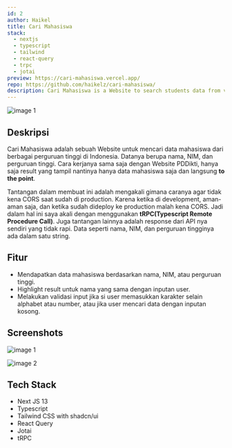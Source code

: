 ```yaml
---
id: 2
author: Haikel
title: Cari Mahasiswa
stack:
  - nextjs
  - typescript
  - tailwind
  - react-query
  - trpc
  - jotai
preview: https://cari-mahasiswa.vercel.app/
repo: https://github.com/haikelz/cari-mahasiswa/
description: Cari Mahasiswa is a Website to search students data from various Universities in Indonesia
---
```


<img
  src="https://ik.imagekit.io/haikelz/works/cari-mahasiswa.png?updatedAt=1694166950937"
  alt="image 1"
  fetchPriority="high"
/>

## Deskripsi

Cari Mahasiswa adalah sebuah Website untuk mencari data mahasiswa dari berbagai perguruan tinggi di Indonesia. Datanya berupa nama, NIM, dan perguruan tinggi. Cara kerjanya sama saja dengan Website PDDikti, hanya saja result yang tampil nantinya hanya data mahasiswa saja dan langsung **to the point**.

Tantangan dalam membuat ini adalah mengakali gimana caranya agar tidak kena CORS saat sudah di production. Karena ketika di development, aman-aman saja, dan ketika sudah dideploy ke production malah kena CORS. Jadi dalam hal ini saya akali dengan menggunakan **tRPC(Typescript Remote Procedure Call)**. Juga tantangan lainnya adalah response dari API nya sendiri yang tidak rapi. Data seperti nama, NIM, dan perguruan tingginya ada dalam satu string.

## Fitur

- Mendapatkan data mahasiswa berdasarkan nama, NIM, atau perguruan tinggi.
- Highlight result untuk nama yang sama dengan inputan user.
- Melakukan validasi input jika si user memasukkan karakter selain alphabet atau number, atau jika user mencari data dengan inputan kosong.

## Screenshots

<img
  src="https://ik.imagekit.io/haikelz/works/cari-mahasiswa.png?updatedAt=1694166950937"
  alt="image 1"
/>

<img
  src="https://ik.imagekit.io/haikelz/works/cari-mahasiswa-2.png?updatedAt=1701643189027"
  alt="image 2"
/>

## Tech Stack

- Next JS 13
- Typescript
- Tailwind CSS with shadcn/ui
- React Query
- Jotai
- tRPC
